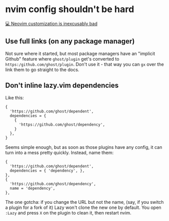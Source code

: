 # nvim config shouldn't be hard

[💻 Neovim customization is inexcusably bad](https://port19.xyz/tech/neovim-customization/)

## Use full links (on any package manager)

Not sure where it started,
but most package managers have an "implicit Github" feature where `ghost/plugin` get's converted to `https:/github.com/ghost/plugin`.
Don't use it - that way you can `gx` over the link them to go straight to the docs.

## Don't inline lazy.vim dependencies

Like this:

```
{
  'https://github.com/ghost/dependent',
  dependencies = {
    {
      'https://github.com/ghost/dependency',
    }
  },
}
```

Seems simple enough,
but as soon as those plugins have any config,
it can turn into a mess pretty quickly.
Instead, name them:

```
{
  'https://github.com/ghost/dependent',
  dependencies = { 'dependency', },
},
{
  'https://github.com/ghost/dependency',
  name = 'dependency',
},
```

The one gotcha:
if you change the URL but not the name,
(say, if you switch a plugin for a fork of it)
Lazy won't clone the new one by default.
You open `:Lazy` and press `X` on the plugin to clean it,
then restart nvim.
